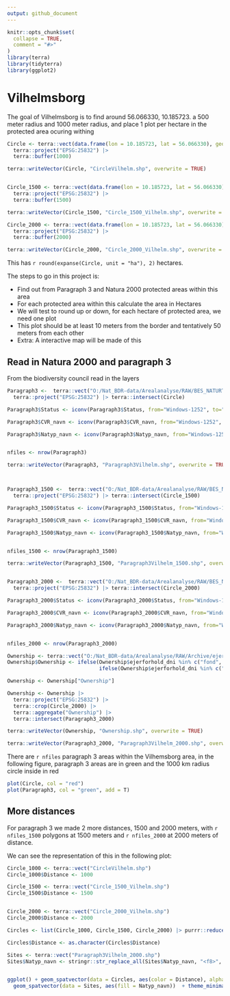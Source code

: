 ```yaml
---
output: github_document
---
```


<!-- README.md is generated from README.Rmd. Please edit that file -->

```r
knitr::opts_chunk$set(
  collapse = TRUE,
  comment = "#>"
)
library(terra)
library(tidyterra)
library(ggplot2)
```

# Vilhelmsborg

<!-- badges: start -->
<!-- badges: end -->

The goal of Vilhelmsborg is to find around 56.066330, 10.185723. a 500 meter radius and 1000 meter radius, and place 1 plot per hectare in the protected area ocuring withing

```r
Circle <- terra::vect(data.frame(lon = 10.185723, lat = 56.066330), geom=c("lon", "lat"), crs="+proj=longlat +datum=WGS84") |>  
  terra::project("EPSG:25832") |> 
  terra::buffer(1000)

terra::writeVector(Circle, "CircleVilhelm.shp", overwrite = TRUE)


Circle_1500 <- terra::vect(data.frame(lon = 10.185723, lat = 56.066330), geom=c("lon", "lat"), crs="+proj=longlat +datum=WGS84") |>  
  terra::project("EPSG:25832") |> 
  terra::buffer(1500)

terra::writeVector(Circle_1500, "Circle_1500_Vilhelm.shp", overwrite = TRUE)

Circle_2000 <- terra::vect(data.frame(lon = 10.185723, lat = 56.066330), geom=c("lon", "lat"), crs="+proj=longlat +datum=WGS84") |>  
  terra::project("EPSG:25832") |> 
  terra::buffer(2000)

terra::writeVector(Circle_2000, "Circle_2000_Vilhelm.shp", overwrite = TRUE)

```

This has `r round(expanse(Circle, unit = "ha"), 2)` hectares.

The steps to go in this project is:

* Find out from Paragraph 3 and Natura 2000 protected areas within this area
* For each protected area within this calculate the area in Hectares
* We will test to round up or down, for each hectare of protected area, we need one plot
* This plot should be at least 10 meters from the border and tentatively 50 meters from each other
* Extra: A interactive map will be made of this

## Read in Natura 2000 and paragraph 3

From the biodiversity council read in the layers

```r

Paragraph3 <-  terra::vect("O:/Nat_BDR-data/Arealanalyse/RAW/BES_NATURTYPER_SHAPE") |> 
  terra::project("EPSG:25832") |> terra::intersect(Circle)

Paragraph3$Status <- iconv(Paragraph3$Status, from="Windows-1252", to="UTF-8")

Paragraph3$CVR_navn <- iconv(Paragraph3$CVR_navn, from="Windows-1252", to="UTF-8")

Paragraph3$Natyp_navn <- iconv(Paragraph3$Natyp_navn, from="Windows-1252", to="UTF-8")


nfiles <- nrow(Paragraph3)

terra::writeVector(Paragraph3, "Paragraph3Vilhelm.shp", overwrite = TRUE)



Paragraph3_1500 <-  terra::vect("O:/Nat_BDR-data/Arealanalyse/RAW/BES_NATURTYPER_SHAPE") |> 
  terra::project("EPSG:25832") |> terra::intersect(Circle_1500)

Paragraph3_1500$Status <- iconv(Paragraph3_1500$Status, from="Windows-1252", to="UTF-8")

Paragraph3_1500$CVR_navn <- iconv(Paragraph3_1500$CVR_navn, from="Windows-1252", to="UTF-8")

Paragraph3_1500$Natyp_navn <- iconv(Paragraph3_1500$Natyp_navn, from="Windows-1252", to="UTF-8")


nfiles_1500 <- nrow(Paragraph3_1500)

terra::writeVector(Paragraph3_1500, "Paragraph3Vilhelm_1500.shp", overwrite = TRUE)


Paragraph3_2000 <-  terra::vect("O:/Nat_BDR-data/Arealanalyse/RAW/BES_NATURTYPER_SHAPE") |> 
  terra::project("EPSG:25832") |> terra::intersect(Circle_2000)

Paragraph3_2000$Status <- iconv(Paragraph3_2000$Status, from="Windows-1252", to="UTF-8")

Paragraph3_2000$CVR_navn <- iconv(Paragraph3_2000$CVR_navn, from="Windows-1252", to="UTF-8")

Paragraph3_2000$Natyp_navn <- iconv(Paragraph3_2000$Natyp_navn, from="Windows-1252", to="UTF-8")


nfiles_2000 <- nrow(Paragraph3_2000)

Ownership <- terra::vect("O:/Nat_BDR-data/Arealanalyse/RAW/Archive/ejerskab_20220609.gpkg")
Ownership$Ownership <- ifelse(Ownership$ejerforhold_dni %in% c("fond", "andet"), "Privat",
                              ifelse(Ownership$ejerforhold_dni %in% c("naturstyrelsen", "forsvaret","landbrugsstyrelsen", "kystdirektoratet"), "Statslig", "Kommunal"))

Ownership <- Ownership["Ownership"]

Ownership <- Ownership |> 
  terra::project("EPSG:25832") |> 
  terra::crop(Circle_2000) |> 
  terra::aggregate("Ownership") |> 
  terra::intersect(Paragraph3_2000)

terra::writeVector(Ownership, "Ownership.shp", overwrite = TRUE)

terra::writeVector(Paragraph3_2000, "Paragraph3Vilhelm_2000.shp", overwrite = TRUE)
```

There are `r nfiles` paragraph 3 areas within the Vilhemsborg area, in the following figure, paragraph 3 areas are in green and the 1000 km radius circle inside in red

```r
plot(Circle, col = "red")
plot(Paragraph3, col = "green", add = T)

```

## More distances

For paragraph 3 we made 2 more distances, 1500 and 2000 meters, with `r nfiles_1500` polygons at 1500 meters and `r nfiles_2000` at 2000 meters of distance.


We can see the representation of this in the following plot:


```r
Circle_1000 <- terra::vect("CircleVilhelm.shp")
Circle_1000$Distance <- 1000

Circle_1500 <- terra::vect("Circle_1500_Vilhelm.shp")
Circle_1500$Distance <- 1500


Circle_2000 <- terra::vect("Circle_2000_Vilhelm.shp")
Circle_2000$Distance <- 2000

Circles <- list(Circle_1000, Circle_1500, Circle_2000) |> purrr::reduce(rbind)

Circles$Distance <- as.character(Circles$Distance)

Sites <- terra::vect("Paragraph3Vilhelm_2000.shp")
Sites$Natyp_navn <- stringr::str_replace_all(Sites$Natyp_navn, "<f8>", "ø")


ggplot() + geom_spatvector(data = Circles, aes(color = Distance), alpha = 0) + scale_color_viridis_d() +
  geom_spatvector(data = Sites, aes(fill = Natyp_navn))  + theme_minimal()


```

